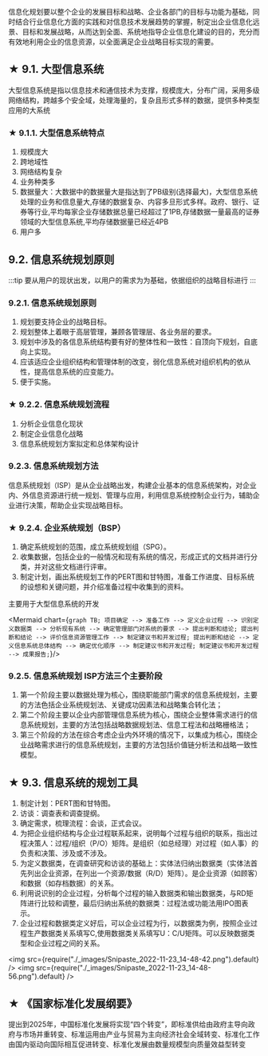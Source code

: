 
信息化规划要以整个企业的发展目标和战略、企业各部门的目标与功能为基础，同时结合行业信息化方面的实践和对信息技术发展趋势的掌握，制定出企业信息化远景、目标和发展战略，从而达到全面、系统地指导企业信息化建设的目的，充分而有效地利用企业的信息资源，以全面满足企业战略目标实现的需要。

## ★ 9.1. 大型信息系统
大型信息系统是指以信息技术和通信技术为支撑，规模庞大，分布广阔，采用多级网络结构，跨越多个安全域，处理海量的，复杂且形式多样的数据，提供多种类型应用的大系统

### ★ 9.1.1. 大型信息系统特点
1. 规模庞大
2. 跨地域性
3. 网络结构复杂
4. 业务种类多
5. 数据量大：大数据中的数据量大是指达到了PB级别(选择最大)，大型信息系统处理的业务和信息量大,存储的数据复杂、内容多旦形式多样。政府、银行、证券等行业,平均每家企业存储数据总量已经超过了1PB,存储数据一量最高的证券领域的大型信息系统,平均存储数据量已经近4PB
6. 用户多

## 9.2. 信息系统规划原则

:::tip
要从用户的现状出发，以用户的需求为为基础，依据组织的战略目标进行
:::

### 9.2.1. 信息系统规划原则
1. 规划要支持企业的战略目标。
2. 规划整体上着眼于高层管理，兼顾各管理层、各业务层的要求。
3. 规划中涉及的各信息系统结构要有好的整体性和一致性：自顶向下规划，自底向上实现。
4. 应该适应企业组织结构和管理体制的改变，弱化信息系统对组织机构的依从性，提高信息系统的应变能力。
5. 便于实施。

### ★ 9.2.2. 信息系统规划流程
1. 分析企业信息化现状
2. 制定企业信息化战略
3. 信息系统规划方案拟定和总体架构设计

### 9.2.3. 信息系统规划方法
信息系统规划（ISP）是从企业战略出发，构建企业基本的信息系统架构，对企业内、外信息资源进行统一规划、管理与应用，利用信息系统控制企业行为，辅助企业进行决策，帮助企业实现战略目标。

### ★ 9.2.4. 企业系统规划（BSP）
1. 确定系统规划的范围，成立系统规划组（SPG）。
2. 收集数据，包括企业的一般情况和现有系统的情况，形成正式的文档并进行分类，并对这些文档进行评审。
3. 制定计划，画出系统规划工作的PERT图和甘特图，准备工作进度、目标系统的设想和关键问题，并介绍准备过程中收集到的资料。

主要用于大型信息系统的开发

<Mermaid chart={`
    graph TB;
      项目确定 --> 准备工作 --> 定义企业过程 --> 识别定义数据类 --> 分析现有系统 --> 确定管理部门对系统的要求 --> 提出判断和结论;
      提出判断和结论 --> 评价信息资源管理工作 --> 制定建议书和开发过程;
      提出判断和结论 --> 定义信息系统总体结构 --> 确定优化顺序 --> 制定建议书和开发过程;
      制定建议书和开发过程 --> 成果报告;
`}/>

### 9.2.5. 信息系统规划 ISP方法三个主要阶段
1. 第一个阶段主要以数据处理为核心，围绕职能部门需求的信息系统规划，主要的方法色括企业系统规划法、关键成功因素法和战略集合转化法；
2. 第二个阶段主要以企业内部管理信息系统为核心，围绕企业整体需求进行的信息系统规划，主要的方法包括战略数据规划法、信息工程法和战略栅格法；
3. 第三个阶段的方法在综合考虑企业内外环境的情况下，以集成为核心，围绕企业战略需求进行的信息系统规划，主要的方法包括价值链分析法和战略一致性模型。

## ★ 9.3. 信息系统的规划工具
1. 制定计划：PERT图和甘特图。
2. 访谈：调查表和调查提纲。
3. 确定需求，梳理流程：会谈，正式会议。
4. 为把企业组织结构与企业过程联系起来，说明每个过程与组织的联系，指出过程决策人：过程/组织（P/O）矩阵。是组织（如总经理）对过程（如人事）的负责和决策、涉及或不涉及。
5. 为定义数据类，在调查研究和访谈的基础上：实体法归纳出数据类（实体法首先列出企业资源，在列出一个资源/数据（R/D）矩阵）。是企业资源（如顾客）和数据（如存档数据）的关系。
6. 利用说识别的企业过程，分析每个过程的输入数据类和输出数据类，与RD矩阵进行比较和调整，最后归纳出系统的数据类：过程法或功能法用IPO图表示。
7. 企业过程和数据类定义好后，可以企业过程为行，以数据类为例，按照企业过程生产数据类关系填写C,使用数据类关系填写U：C/U矩阵。可以反映数据类型和企业过程之间的关系。

<img src={require("./_images/Snipaste_2022-11-23_14-48-42.png").default} />
<img src={require("./_images/Snipaste_2022-11-23_14-48-56.png").default} />


## ★ 《国家标准化发展纲要》
提出到2025年，中国标准化发展将实现“四个转变”，即标准供给由政府主导向政府与市场并重转变、标准运用由产业与贸易为主向经济社会全域转变、标准化工作由国内驱动向国际相互促进转变、标准化发展由数量规模型向质量效益型转变